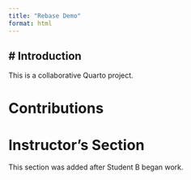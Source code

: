 ```yaml
---
title: "Rebase Demo"
format: html
---
```


## \# Introduction

This is a collaborative Quarto project.

# Contributions

<!-- Student sections will go here -->

# Instructor's Section

This section was added after Student B began work.
